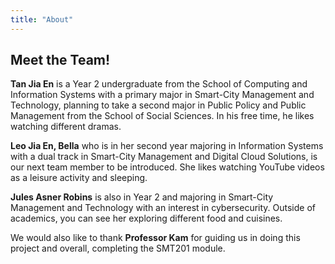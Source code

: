 ```yaml
---
title: "About"
---
```


## Meet the Team!

**Tan Jia En** is a Year 2 undergraduate from the School of Computing and Information Systems with a primary major in Smart-City Management and Technology, planning to take a second major in Public Policy and Public Management from the School of Social Sciences. In his free time, he likes watching different dramas.

**Leo Jia En, Bella** who is in her second year majoring in Information Systems with a dual track in Smart-City Management and Digital Cloud Solutions, is our next team member to be introduced. She likes watching YouTube videos as a leisure activity and sleeping.

**Jules Asner Robins** is also in Year 2 and majoring in Smart-City Management and Technology with an interest in cybersecurity. Outside of academics, you can see her exploring different food and cuisines.

We would also like to thank **Professor Kam** for guiding us in doing this project and overall, completing the SMT201 module.
